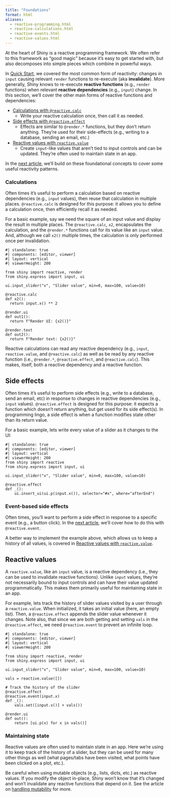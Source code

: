 ```yaml
---
title: "Foundations"
format: html
aliases:
  - reactive-programming.html
  - reactive-calculations.html
  - reactive-events.html
  - reactive-values.html
---
```


At the heart of Shiny is a reactive programming framework.
We often refer to this framework as "good magic" because it's easy to get started with, but also decomposes into simple pieces which combine in powerful ways.

In [Quick Start](quick-start.qmd), we covered the most common form of reactivity: changes in `input` causing relevant `render` functions to re-execute (aka **invalidate**).
More generally, Shiny knows to re-execute **reactive functions** (e.g., `render` functions) when relevant **reactive dependencies** (e.g., `input`) change.
In this section, we'll cover the other main forms of reactive functions and dependencies:

* [Calculations with `@reactive.calc`](#calculations)
  * Write your reactive calculation once, then call it as needed.
* [Side effects with `@reactive.effect`](#effects)
  * Effects are similar to `@render.*` functions, but they don't return anything. They're used for their side-effects (e.g., writing to a database, sending an email, etc.)
* [Reactive values with `reactive.value`](#values)
  * Create `input`-like values that aren't tied to input controls and can be updated. They're often used to maintain state in an app.

In the [next article](reactive-patterns.qmd), we'll build on these foundational concepts to cover some useful reactivity patterns.


### Calculations {#calculations}

Often times it's useful to perform a calculation based on reactive dependencies (e.g., `input` values), then reuse that calculation in multiple places.
`@reactive.calc` is designed for this purpose: it allows you to define a calculation once, then efficiently recall it as needed.

For a basic example, say we need the square of an input value and display the result in multiple places.
The `@reactive.calc`, `x2`, encapsulates the calculation, and the `@render.*` functions call for its value like an `input` value.
And, although we call `x2()` multiple times, the calculation is only performed once per invalidation.

```shinylive-python
#| standalone: true
#| components: [editor, viewer]
#| layout: vertical
#| viewerHeight: 200

from shiny import reactive, render
from shiny.express import input, ui

ui.input_slider("x", "Slider value", min=0, max=100, value=10)

@reactive.calc
def x2():
  return input.x() ** 2

@render.ui
def out1():
  return f"Render UI: {x2()}"

@render.text
def out2():
  return f"Render text: {x2()}"
```

::: callout-note

Reactive calculations can read any reactive dependency (e.g., `input`, `reactive.value`, and `@reactive.calc`) as well as be read by any reactive function (i.e., `@render.*`, `@reactive.effect`, and `@reactive.calc`). This makes, itself, both a reactive dependency and a reactive function.
:::



## Side effects {#effects}

Often times it's useful to perform side effects (e.g., write to a database, send an email, etc) in response to changes in reactive dependencies (e.g., `input` values).
`@reactive.effect` is designed for this purpose: it expects a function which doesn't return anything, but get used for its side effect(s).
In programming lingo, a side effect is when a function modifies state other than its return value.

For a basic example, lets write every value of a slider as it changes to the UI:

```shinylive-python
#| standalone: true
#| components: [editor, viewer]
#| layout: vertical
#| viewerHeight: 200
from shiny import reactive
from shiny.express import input, ui

ui.input_slider("x", "Slider value", min=0, max=100, value=10)

@reactive.effect
def _():
    ui.insert_ui(ui.p(input.x()), selector="#x", where="afterEnd")
```



::: callout-note
### Event-based side effects

Often times, you'll want to perform a side effect in response to a specific event (e.g., a button click).
In the [next article](reactive-patterns.qmd), we'll cover how to do this with `@reactive.event`.
:::

::: callout-warning
A better way to implement the example above, which allows us to keep a history of all values, is covered in [Reactive values with `reactive.value`](#value-dependencies).
:::


## Reactive values {#values}

A `reactive.value`, like an `input` value, is a reactive dependency (i.e., they can be used to invalidate reactive functions).
Unlike `input` values, they're not necessarily bound to input controls and can have their value updated programmatically.
This makes them primarily useful for maintaining state in an app.

For example, lets track the history of slider values visited by a user through a `reactive.value`.
When initialized, it takes an initial value (here, an empty list).
Then, a `@reactive.effect` appends the slider value whenever it changes.
Note also, that since we are both getting and setting `vals` in the `@reactive.effect`, we need  `@reactive.event` to prevent an infinite loop.

```shinylive-python
#| standalone: true
#| components: [editor, viewer]
#| layout: vertical
#| viewerHeight: 200

from shiny import reactive, render
from shiny.express import input, ui

ui.input_slider("x", "Slider value", min=0, max=100, value=10)

vals = reactive.value([])

# Track the history of the slider
@reactive.effect
@reactive.event(input.x)
def _():
    vals.set([input.x()] + vals())

@render.ui
def out():
    return [ui.p(x) for x in vals()]
```

::: callout-note
### Maintaining state

Reactive values are often used to maintain state in an app. Here we're using it to keep track of the history of a slider, but they can be used for many other things as well (what pages/tabs have been visited, what points have been clicked on a plot, etc.).
:::


::: callout-warning
Be careful when using mutable objects (e.g., lists, dicts, etc.) as reactive values.
If you modify the object in-place, Shiny won't know that it's changed and won't invalidate any reactive functions that depend on it.
See the article on [handling mutability](reactive-mutable.qmd) for more.
:::
